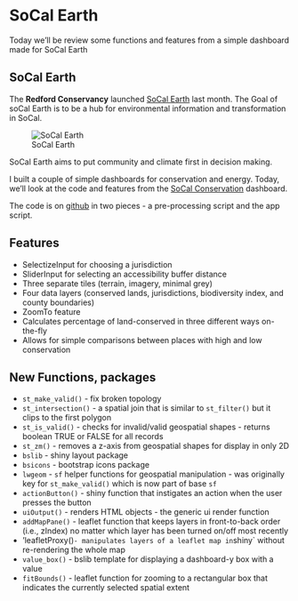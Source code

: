 # SoCal Earth {#sec-SoCalEarth}

::: {.callout-note appearance="simple"}
Today we'll be review some functions and features from a simple dashboard made for SoCal Earth
:::

## SoCal Earth

The **Redford Conservancy** launched [SoCal Earth](https://www.socalearth.org/) last month. The Goal of soCal Earth is to be a hub for environmental information and transformation in SoCal.

![SoCal Earth](https://www.socalearth.org/wp-content/uploads/2024/07/Bright-Background-Horizontal-1024x520.png){#fig-SoCalEarthLogo}

SoCal Earth aims to put community and climate first in decision making.

I built a couple of simple dashboards for conservation and energy. Today, we'll look at the code and features from the [SoCal Conservation](https://radicalresearch.shinyapps.io/SoCalConservation/) dashboard.

The code is on [github](https://github.com/RadicalResearchLLC/SoCalConservation) in two pieces - a pre-processing script and the app script.

## Features

-   SelectizeInput for choosing a jurisdiction
-   SliderInput for selecting an accessibility buffer distance
-   Three separate tiles (terrain, imagery, minimal grey)
-   Four data layers (conserved lands, jurisdictions, biodiversity index, and county boundaries)
-   ZoomTo feature
-   Calculates percentage of land-conserved in three different ways on-the-fly
-   Allows for simple comparisons between places with high and low conservation

## New Functions, packages

-   `st_make_valid()` - fix broken topology
-   `st_intersection()` - a spatial join that is similar to `st_filter()` but it clips to the first polygon
-   `st_is_valid()` - checks for invalid/valid geospatial shapes - returns boolean TRUE or FALSE for all records
-   `st_zm()` - removes a z-axis from geospatial shapes for display in only 2D
-   `bslib` - shiny layout package
-   `bsicons` - bootstrap icons package
-   `lwgeom` - `sf` helper functions for geospatial manipulation - was originally key for `st_make_valid()` which is now part of base `sf`
-   `actionButton()` - shiny function that instigates an action when the user presses the button
-   `uiOutput()` - renders HTML objects - the generic ui render function
-   `addMapPane()` - leaflet function that keeps layers in front-to-back order (i.e., zIndex) no matter which layer has been turned on/off most recently
-   'leafletProxy()`- manipulates layers of a leaflet map in`shiny\` without re-rendering the whole map
-   `value_box()` - bslib template for displaying a dashboard-y box with a value
-   `fitBounds()` - leaflet function for zooming to a rectangular box that indicates the currently selected spatial extent
